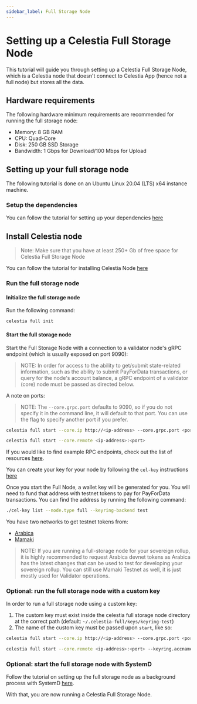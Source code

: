 ```yaml
---
sidebar_label: Full Storage Node
---
```



# Setting up a Celestia Full Storage Node

This tutorial will guide you through setting up a Celestia Full Storage
Node, which is a Celestia node that doesn't connect to Celestia App
(hence not a full node) but stores all the data.

## Hardware requirements

The following hardware minimum requirements are recommended for running
the full storage node:

* Memory: 8 GB RAM
* CPU: Quad-Core
* Disk: 250 GB SSD Storage
* Bandwidth: 1 Gbps for Download/100 Mbps for Upload

## Setting up your full storage node

The following tutorial is done on an Ubuntu Linux 20.04 (LTS) x64 instance machine.

### Setup the dependencies

You can follow the tutorial for setting up your dependencies [here](./environment.mdx)

## Install Celestia node

> Note: Make sure that you have at least 250+ Gb of free space for
  Celestia Full Storage Node

You can follow the tutorial for installing Celestia Node [here](./celestia-node.mdx)

### Run the full storage node

#### Initialize the full storage node

Run the following command:

```sh
celestia full init
```

#### Start the full storage node

Start the Full Storage Node with a connection to a validator node's gRPC endpoint
(which is usually exposed on port 9090):

> NOTE: In order for access to the ability to get/submit state-related
  information, such as the ability to submit PayForData transactions,
  or query for the node's account balance, a gRPC endpoint of a validator
  (core) node must be passed as directed below.

A note on ports:

> NOTE: The `--core.grpc.port` defaults to 9090, so if you do not specify
  it in the command line, it will default to that port. You can use the flag
  to specify another port if you prefer.

<Tabs groupId="networks">
<TabItem value="arabica" label="Arabica">

```sh
celestia full start --core.ip http://<ip-address> --core.grpc.port <port>
```

</TabItem>
<TabItem value="mamaki" label="Mamaki">

```sh 
celestia full start --core.remote <ip-address>:<port>
```

</TabItem>
</Tabs>

If you would like to find example RPC endpoints, check out the list of
resources [here](./mamaki-testnet.md#rpc-endpoints).

You can create your key for your node by following the `cel-key` instructions [here](../developers/celestia-node-key.md)

Once you start the Full Node, a wallet key will be generated for you.
You will need to fund that address with testnet tokens to pay for
PayForData transactions.
You can find the address by running the following command:

```sh
./cel-key list --node.type full --keyring-backend test
```

You have two networks to get testnet tokens from:

* [Arabica](./arabica-devnet.md#arabica-devnet-faucet)
* [Mamaki](./mamaki-testnet.md#mamaki-testnet-faucet)

> NOTE: If you are running a full-storage node for your sovereign
  rollup, it is highly recommended to request Arabica devnet tokens
  as Arabica has the latest changes that can be used to
  test for developing your sovereign rollup. You can still use
  Mamaki Testnet as well, it is just mostly used for Validator operations.

### Optional: run the full storage node with a custom key

In order to run a full storage node using a custom key:

1. The custom key must exist inside the celestia full storage node directory
   at the correct path (default: `~/.celestia-full/keys/keyring-test`)
2. The name of the custom key must be passed upon `start`, like so:

<Tabs groupId="networks">
<TabItem value="arabica" label="Arabica">

```sh
celestia full start --core.ip http://<ip-address> --core.grpc.port <port> --keyring.accname <name-of-custom-key>
```

</TabItem>
<TabItem value="mamaki" label="Mamaki">

```sh 
celestia full start --core.remote <ip-address>:<port> --keyring.accname <name-of-custom-key>
```

</TabItem>
</Tabs>

### Optional: start the full storage node with SystemD

Follow the tutorial on setting up the full storage node as a background
process with SystemD [here](./systemd.md#celestia-full-storage-node).

With that, you are now running a Celestia Full Storage Node.
